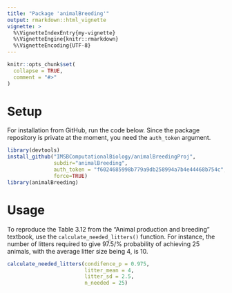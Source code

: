 ```yaml
---
title: "Package 'animalBreeding'"
output: rmarkdown::html_vignette
vignette: >
  %\VignetteIndexEntry{my-vignette}
  %\VignetteEngine{knitr::rmarkdown}
  %\VignetteEncoding{UTF-8}
---
```


```r
knitr::opts_chunk$set(
  collapse = TRUE,
  comment = "#>"
)
```

# Setup

For installation from GitHub, run the code below. 
Since the package repository is private at the moment, 
you need the `auth_token` argument.

```r
library(devtools)
install_github("IMSBComputationalBiology/animalBreedingProj", 
               subdir="animalBreeding",
               auth_token = "f6024685998b779a9db258994a7b4e44468b754c", 
               force=TRUE)
library(animalBreeding)
```

# Usage

To reproduce the Table 3.12 from the "Animal production and breeding" textbook, 
use the `calculate_needed_litters()` function. For instance, the number of 
litters required to give 97.5/% probability of achieving 25 animals, with the 
average litter size being 4, is 10.

```r
calculate_needed_litters(condifence_p = 0.975, 
                         litter_mean = 4, 
                         litter_sd = 2.5, 
                         n_needed = 25)
```